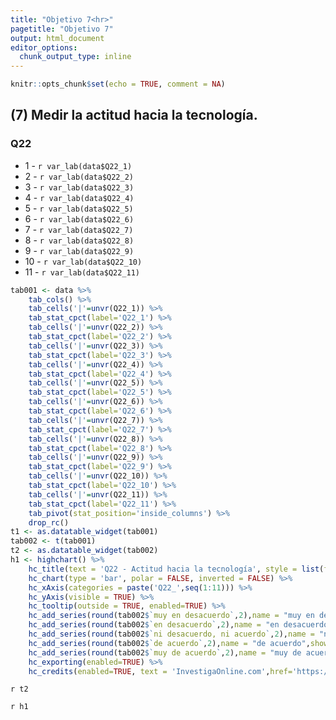 ```yaml
---
title: "Objetivo 7<hr>"
pagetitle: "Objetivo 7"
output: html_document
editor_options: 
  chunk_output_type: inline
---
```


```r
knitr::opts_chunk$set(echo = TRUE, comment = NA)
```


## (7) Medir la actitud hacia la tecnología.

### Q22

* 1 - `r var_lab(data$Q22_1)`
* 2 - `r var_lab(data$Q22_2)`
* 3 - `r var_lab(data$Q22_3)`
* 4 - `r var_lab(data$Q22_4)`
* 5 - `r var_lab(data$Q22_5)`
* 6 - `r var_lab(data$Q22_6)`
* 7 - `r var_lab(data$Q22_7)`
* 8 - `r var_lab(data$Q22_8)`
* 9 - `r var_lab(data$Q22_9)`
* 10 -  `r var_lab(data$Q22_10)`
* 11 -  `r var_lab(data$Q22_11)`


```r
tab001 <- data %>%
    tab_cols() %>%
    tab_cells('|'=unvr(Q22_1)) %>% 
    tab_stat_cpct(label='Q22_1') %>%
    tab_cells('|'=unvr(Q22_2)) %>% 
    tab_stat_cpct(label='Q22_2') %>%
    tab_cells('|'=unvr(Q22_3)) %>% 
    tab_stat_cpct(label='Q22_3') %>%
    tab_cells('|'=unvr(Q22_4)) %>% 
    tab_stat_cpct(label='Q22_4') %>%
    tab_cells('|'=unvr(Q22_5)) %>% 
    tab_stat_cpct(label='Q22_5') %>%
    tab_cells('|'=unvr(Q22_6)) %>% 
    tab_stat_cpct(label='Q22_6') %>%
    tab_cells('|'=unvr(Q22_7)) %>% 
    tab_stat_cpct(label='Q22_7') %>%
    tab_cells('|'=unvr(Q22_8)) %>% 
    tab_stat_cpct(label='Q22_8') %>%
    tab_cells('|'=unvr(Q22_9)) %>% 
    tab_stat_cpct(label='Q22_9') %>%
    tab_cells('|'=unvr(Q22_10)) %>% 
    tab_stat_cpct(label='Q22_10') %>%
    tab_cells('|'=unvr(Q22_11)) %>% 
    tab_stat_cpct(label='Q22_11') %>%
    tab_pivot(stat_position='inside_columns') %>%
    drop_rc()
t1 <- as.datatable_widget(tab001)
tab002 <- t(tab001)
t2 <- as.datatable_widget(tab002)
h1 <- highchart() %>%   
    hc_title(text = 'Q22 - Actitud hacia la tecnología', style = list(fontSize = "15px", fontWeight = 'bold')) %>% 
    hc_chart(type = 'bar', polar = FALSE, inverted = FALSE) %>% 
    hc_xAxis(categories = paste('Q22_',seq(1:11))) %>% 
    hc_yAxis(visible = TRUE) %>% 
    hc_tooltip(outside = TRUE, enabled=TRUE) %>% 
    hc_add_series(round(tab002$`muy en desacuerdo`,2),name = "muy en desacuerdo",showInLegend = T, dataLabels = list(enabled=F), stacking='percent') %>% 
    hc_add_series(round(tab002$`en desacuerdo`,2),name = "en desacuerdo",showInLegend = T, dataLabels = list(enabled=F), stacking='percent') %>% 
    hc_add_series(round(tab002$`ni desacuerdo, ni acuerdo`,2),name = "ni desacuerdo, ni acuerdo",showInLegend = T, dataLabels = list(enabled=F), stacking='percent') %>% 
    hc_add_series(round(tab002$`de acuerdo`,2),name = "de acuerdo",showInLegend = T, dataLabels = list(enabled=F), stacking='percent') %>% 
    hc_add_series(round(tab002$`muy de acuerdo`,2),name = "muy de acuerdo",showInLegend = T, dataLabels = list(enabled=F), stacking='percent')%>% 
    hc_exporting(enabled=TRUE) %>% 
    hc_credits(enabled=TRUE, text = 'InvestigaOnline.com',href='https://www.investigaonline.com')
```

`r t2`

`r h1`

